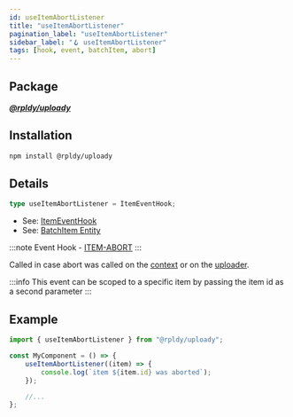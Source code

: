 ```yaml
---
id: useItemAbortListener
title: "useItemAbortListener"
pagination_label: "useItemAbortListener"
sidebar_label: "🪝 useItemAbortListener"
tags: [hook, event, batchItem, abort]
---
```


## Package

**_[@rpldy/uploady](../../../packages/rpldy-uploady)_**

## Installation

```bash npm2yarn
npm install @rpldy/uploady
```

## Details

```typescript
type useItemAbortListener = ItemEventHook;
```

- See: [ItemEventHook](../../types#itemeventhook)
- See: [BatchItem Entity](../../entities#batchitem)

:::note
Event Hook - [ITEM-ABORT](../../events#itemAbort)
:::

Called in case abort was called on the [context](../../context#abort)
or on the [uploader](../../uploader#abort).

:::info
This event can be scoped to a specific item by passing the item id as a second parameter
:::

## Example

```javascript
import { useItemAbortListener } from "@rpldy/uploady";

const MyComponent = () => {
    useItemAbortListener((item) => {
        console.log(`item ${item.id} was aborted`);
    });

    //...
};
```
